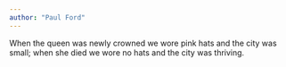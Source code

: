 ```yaml
---
author: "Paul Ford"
---
```


When the queen was newly crowned we wore pink hats and the city was small; when she died we wore no hats and the city was thriving.


